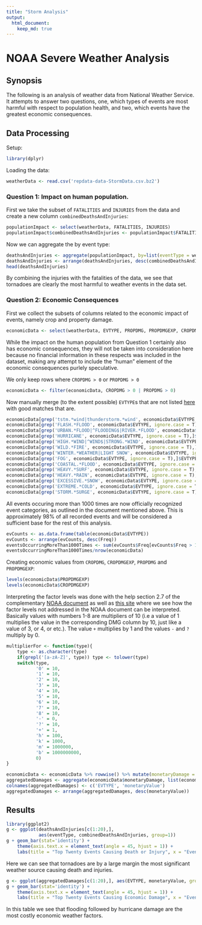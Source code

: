 ```yaml
---
title: "Storm Analysis"
output:
  html_document:
    keep_md: true
---
```


# NOAA Severe Weather Analysis

## Synopsis

The following is an analysis of weather data from National Weather
Service. It attempts to answer two questions, one, which types of
events are most harmful with respect to population health, and two,
which events have the greatest economic consequences.

## Data Processing

Setup:

```r
library(dplyr)
```

Loading the data:

```r
weatherData <- read.csv('repdata-data-StormData.csv.bz2')
```

### Question 1: Impact on human population.

First we take the subset of `FATALITIES` and `INJURIES` from the data
and create a new column `combinedDeathsAndInjuries`:

```r
populationImpact <- select(weatherData, FATALITIES, INJURIES)
populationImpact$combinedDeathsAndInjuries <- populationImpact$FATALITIES + populationImpact$INJURIES
```

Now we can aggregate the by event type:

```r
deathsAndInjuries <- aggregate(populationImpact, by=list(eventType = weatherData$EVTYPE), sum, na.rm = T)
deathsAndInjuries <- arrange(deathsAndInjuries, desc(combinedDeathsAndInjuries))
head(deathsAndInjuries)
```

By combining the injuries with the fatalities of the data, we see that
tornadoes are clearly the most harmful to weather events in the data set.

### Question 2: Economic Consequences

First we collect the subsets of columns related to the economic impact
of events, namely crop and property damage.

```r
economicData <- select(weatherData, EVTYPE, PROPDMG, PROPDMGEXP, CROPDMG, CROPDMGEXP)
```

While the impact on the human population from Question 1 certainly
also has economic consequences, they will not be taken into
consideration here because no financial information in these respects
was included in the dataset, making any attempt to include the "human"
element of the economic consequences purlely speculative.

We only keep rows where `CROPDMG > 0` or `PROPDMG > 0`

```r
economicData <- filter(economicData, CROPDMG > 0 | PROPDMG > 0)
```

Now manually merge (to the extent possible) `EVTYPE`s that are not
listed
[here](https://d396qusza40orc.cloudfront.net/repdata%2Fpeer2_doc%2Fpd01016005curr.pdf)
with good matches that are.

```r
economicData[grep('tstm.*wind|thunderstorm.*wind', economicData$EVTYPE, ignore.case = T),]$EVTYPE <- 'THUNDERSTORM WIND'
economicData[grep('FLASH.*FLOOD', economicData$EVTYPE, ignore.case = T),]$EVTYPE <- 'FLASH FLOOD'
economicData[grep('URBAN.*FLOOD|^FLOODING$|RIVER.*FLOOD', economicData$EVTYPE, ignore.case = T),]$EVTYPE <- 'FLOOD'
economicData[grep('HURRICANE', economicData$EVTYPE, ignore.case = T),]$EVTYPE <- 'HURRICANE'
economicData[grep('HIGH.*WIND|^WIND$|STRONG.*WIND', economicData$EVTYPE, ignore.case = T),]$EVTYPE <- 'HIGH WIND'
economicData[grep('WILD.*FIRE', economicData$EVTYPE, ignore.case = T),]$EVTYPE <- 'WILDFIRE'
economicData[grep('WINTER.*WEATHER|LIGHT SNOW', economicData$EVTYPE, ignore.case = T),]$EVTYPE <- 'WINTER WEATHER'
economicData[grep('FOG', economicData$EVTYPE, ignore.case = T),]$EVTYPE <- 'DENSE FOG'
economicData[grep('COASTAL.*FLOOD', economicData$EVTYPE, ignore.case = T),]$EVTYPE <- 'COASTAL FLOOD'
economicData[grep('HEAVY.*SURF', economicData$EVTYPE, ignore.case = T),]$EVTYPE <- 'HIGH SURF'
economicData[grep('HEAVY.*RAIN', economicData$EVTYPE, ignore.case = T),]$EVTYPE <- 'HEAVY RAIN'
economicData[grep('EXCESSIVE.*SNOW', economicData$EVTYPE, ignore.case = T),]$EVTYPE <- 'HEAVY SNOW'
economicData[grep('EXTREME.*COLD', economicData$EVTYPE, ignore.case = T),]$EVTYPE <- 'EXTREME COLD'
economicData[grep('STORM.*SURGE', economicData$EVTYPE, ignore.case = T),]$EVTYPE <- 'STORM SURGE/TIDE'
```

All events occuring more than 1000 times are now officially recognized
event categories, as outlined in the document mentioned above. This
is approximately 98% of all recorded events and will be considered a
sufficient base for the rest of this analysis.

```r
evCounts <- as.data.frame(table(economicData$EVTYPE))
evCounts <- arrange(evCounts, desc(Freq))
eventsOccurringMoreThan1000Times <- sum(evCounts$Freq[evCounts$Freq > 1000])
eventsOccurringMoreThan1000Times/nrow(economicData)
```

Creating economic values from `CROPDMG`, `CROPDMGEXP`, `PROPDMG` and `PROPDMGEXP`:

```r
levels(economicData$PROPDMGEXP)
levels(economicData$CROPDMGEXP)
```

Interpreting the factor levels was done with the help section 2.7 of
the complementary
[NOAA document](https://d396qusza40orc.cloudfront.net/repdata%2Fpeer2_doc%2Fpd01016005curr.pdf)
as well as [this site](https://rstudio-pubs-static.s3.amazonaws.com/58957_37b6723ee52b455990e149edde45e5b6.html)
where we see how the factor levels not addressed in the NOAA document
can be interpreted. Basically values with numbers 1-8 are multipliers
of 10 (i.e a value of 1 multiplies the value in the corresponding DMG
column by 10, just like a value of 3, or 4, or etc.). The value `+`
multiplies by 1 and the values `-` and `?` multiply by 0.

```r
multiplierFor <- function(type){
    type <- as.character(type)
    if(grepl('[a-zA-Z]', type)) type <- tolower(type)
    switch(type,
           '0' = 10,
           '1' = 10,
           '2' = 10,
           '3' = 10,
           '4' = 10,
           '5' = 10,
           '6' = 10,
           '7' = 10,
           '8' = 10,
           '-' = 0,
           '?' = 10,
           '+' = 1,
           'h' = 100,
           'k' = 1000,
           'm' = 1000000,
           'b' = 1000000000,
           0)
}

economicData <- economicData %>% rowwise() %>% mutate(monetaryDamage = PROPDMG*multiplierFor(PROPDMGEXP) + CROPDMG*multiplierFor(CROPDMGEXP))
aggregatedDamages <- aggregate(economicData$monetaryDamage, list(economicData$EVTYPE), sum)
colnames(aggregatedDamages) <- c('EVTYPE', 'monetaryValue')
aggregatedDamages <- arrange(aggregatedDamages, desc(monetaryValue))
```

## Results

```r
library(ggplot2)
g <- ggplot(deathsAndInjuries[c(1:20),],
            aes(eventType, combinedDeathsAndInjuries, group=1))
g + geom_bar(stat='identity') +
    theme(axis.text.x = element_text(angle = 45, hjust = 1)) +
    labs(title = "Top Twenty Events Causing Death or Injury", x = "Event Type", y = "Combined Deaths and Injuries")
```

Here we can see that tornadoes are by a large margin the most significant weather source causing death and injuries.

```r
g <- ggplot(aggregatedDamages[c(1:20),], aes(EVTYPE, monetaryValue, group=1))
g + geom_bar(stat='identity') +
    theme(axis.text.x = element_text(angle = 45, hjust = 1)) +
    labs(title = "Top Twenty Events Causing Economic Damage", x = "Event Type", y = "Monetary Value")
```

In this table we see that flooding followed by hurricane damage are the most costly economic weather factors.
